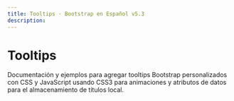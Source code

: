 ```yaml
---
title: Tooltips · Bootstrap en Español v5.3
description: 
---
```

# Tooltips

Documentación y ejemplos para agregar tooltips Bootstrap personalizados con CSS y JavaScript usando CSS3 para animaciones y atributos de datos para el almacenamiento de títulos local.